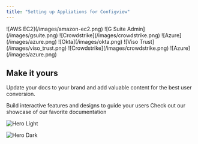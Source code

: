 ```yaml
---
title: "Setting up Appliations for Configview"
---
```



<CardGroup cols={4}>
  <Card title="AWS" href="https://support.configview.com/ec2">
    ![AWS EC2](/images/amazon-ec2.png)
  </Card>
  <Card title="Google" href="https://support.configview.com/gsuite">
    ![G Suite Admin](/images/gsuite.png)
  </Card>
  <Card title="Crowdstrike" href="https://support.configview.com/crowdstrike">
    ![Crowdstrike](/images/crowdstrike.png)
  </Card>
  <Card title="Azure" href="https://mintlify.com/docs/api-playground/openapi">
    ![Azure](/images/azure.png)
  </Card>
</CardGroup>

<CardGroup cols={4}>
  <Card title="Okta" href="https://support.configview.com/ec2">
    ![Okta](/images/okta.png)
  </Card>
  <Card title="Viso Trust" href="https://support.configview.com/gsuite">
    ![Viso Trust](/images/viso_trust.png)
  </Card>
  <Card title="Crowdstrike" href="https://support.configview.com/crowdstrike">
    ![Crowdstrike](/images/crowdstrike.png)
  </Card>
  <Card title="Azure" href="https://mintlify.com/docs/api-playground/openapi">
    ![Azure](/images/azure.png)
  </Card>
</CardGroup>

## Make it yours

Update your docs to your brand and add valuable content for the best user conversion.

<CardGroup cols={2}>
  <Card title="Add Components" icon="screwdriver-wrench" href="https://mintlify.com/docs/content/components/accordions">
    Build interactive features and designs to guide your users
  </Card>
  <Card title="Get Inspiration" icon="stars" href="https://mintlify.com/customers">
    Check out our showcase of our favorite documentation
  </Card>
</CardGroup>

<img
  className="block dark:hidden"
  src="/images/hero-light.png"
  alt="Hero Light"
/>

<img
  className="hidden dark:block"
  src="/images/hero-dark.png"
  alt="Hero Dark"
/>